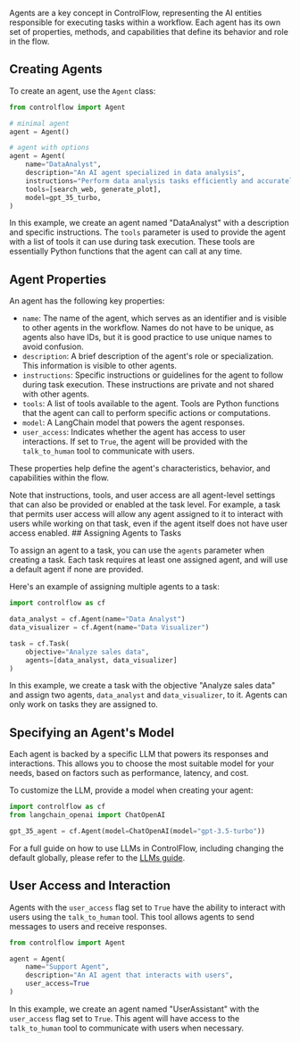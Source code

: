 
Agents are a key concept in ControlFlow, representing the AI entities responsible for executing tasks within a workflow. Each agent has its own set of properties, methods, and capabilities that define its behavior and role in the flow.

## Creating Agents

To create an agent, use the `Agent` class:

```python
from controlflow import Agent

# minimal agent
agent = Agent()

# agent with options
agent = Agent(
    name="DataAnalyst",
    description="An AI agent specialized in data analysis",
    instructions="Perform data analysis tasks efficiently and accurately",
    tools=[search_web, generate_plot],
    model=gpt_35_turbo,
)
```

In this example, we create an agent named "DataAnalyst" with a description and specific instructions. The `tools` parameter is used to provide the agent with a list of tools it can use during task execution. These tools are essentially Python functions that the agent can call at any time.

## Agent Properties

An agent has the following key properties:

- `name`: The name of the agent, which serves as an identifier and is visible to other agents in the workflow. Names do not have to be unique, as agents also have IDs, but it is good practice to use unique names to avoid confusion.
- `description`: A brief description of the agent's role or specialization. This information is visible to other agents.
- `instructions`: Specific instructions or guidelines for the agent to follow during task execution. These instructions are private and not shared with other agents.
- `tools`: A list of tools available to the agent. Tools are Python functions that the agent can call to perform specific actions or computations.
- `model`: A LangChain model that powers the agent responses.
- `user_access`: Indicates whether the agent has access to user interactions. If set to `True`, the agent will be provided with the `talk_to_human` tool to communicate with users.

These properties help define the agent's characteristics, behavior, and capabilities within the flow.

<Tip>
Note that instructions, tools, and user access are all agent-level settings that can also be provided or enabled at the task level. For example, a task that permits user access will allow any agent assigned to it to interact with users while working on that task, even if the agent itself does not have user access enabled.

</Tip>
## Assigning Agents to Tasks

To assign an agent to a task, you can use the `agents` parameter when creating a task. Each task requires at least one assigned agent, and will use a default agent if none are provided. 

Here's an example of assigning multiple agents to a task:

```python
import controlflow as cf

data_analyst = cf.Agent(name="Data Analyst")
data_visualizer = cf.Agent(name="Data Visualizer")

task = cf.Task(
    objective="Analyze sales data",
    agents=[data_analyst, data_visualizer]
)
```

In this example, we create a task with the objective "Analyze sales data" and assign two agents, `data_analyst` and `data_visualizer`, to it. Agents can only work on tasks they are assigned to.

## Specifying an Agent's Model

Each agent is backed by a specific LLM that powers its responses and interactions. This allows you to choose the most suitable model for your needs, based on factors such as performance, latency, and cost.

To customize the LLM, provide a model when creating your agent:
```python
import controlflow as cf
from langchain_openai import ChatOpenAI

gpt_35_agent = cf.Agent(model=ChatOpenAI(model="gpt-3.5-turbo"))
```
For a full guide on how to use LLMs in ControlFlow, including changing the default globally, please refer to the [LLMs guide](/guides/llms).


## User Access and Interaction

Agents with the `user_access` flag set to `True` have the ability to interact with users using the `talk_to_human` tool. This tool allows agents to send messages to users and receive responses.

```python
from controlflow import Agent

agent = Agent(
    name="Support Agent",
    description="An AI agent that interacts with users",
    user_access=True
)
```

In this example, we create an agent named "UserAssistant" with the `user_access` flag set to `True`. This agent will have access to the `talk_to_human` tool to communicate with users when necessary.
